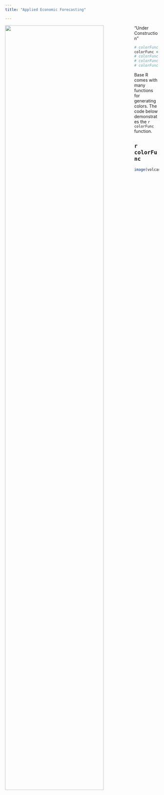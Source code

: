 ```yaml
---
title: "Applied Economic Forecasting"

---
```

<!-- <img src="images/forecast.png" style="width:80%; margin-right: 20px" align="left">  -->
<img src="images/grim-forecast.jpg" style="width:80%; margin-right: 20px" align="left"> 

"Under Construction"

```r
# colorFunc <- "heat.colors"
colorFunc <- "terrain.colors"
# colorFunc <- "topo.colors"
# colorFunc <- "cm.colors"
# colorFunc <- "rainbow"
```

Base R comes with many functions for generating colors. The code below demonstrates the `r colorFunc` function. 

## `r colorFunc`

```r
image(volcano, col = get(colorFunc)(200))
```